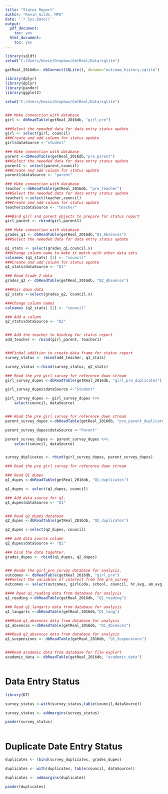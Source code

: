 ```yaml
---
title: "Status Report"
author: "Kevin Gilds, MPA"
date: '`r Sys.Date()`'
output:
  pdf_document:
    toc: yes
  html_document:
    toc: yes
---
```


```r
library(sqldf)
setwd("C:/Users/kevin/Dropbox/GetReal/Data/sqlite")

getReal_2016db<- dbConnect(SQLite(), dbname="outcome_history.sqlite")


```

```r
library(dplyr)
library(dplyr)
library(pander)
library(ggplot2)

setwd("C:/Users/kevin/Dropbox/GetReal/Data/sqlite")


### Make connection with database
girl <- dbReadTable(getReal_2016db, "girl_pre")

###Select the neeeded data for data entry status update
girl <- select(girl, council)
###Create and add column for status update
girl$dataSource <-"student"

### Make connection with database
parent <-dbReadTable(getReal_2016db,"pre_parent")
###Select the neeeded data for data entry status update
parent1 <- select(parent,council)
###Create and add column for status update
parent1$dataSource <- "parent"

### Make connection with database
teacher <-dbReadTable(getReal_2016db, "pre_teacher")
###Select the neeeded data for data entry status update
teacher1 <-select(teacher,council)
###Create and add column for status update
teacher1$dataSource <- "teacher"

###Bind girl and parent objects to prepare for status report
girl_parent <- rbind(girl,parent1)

### Make connection with database
grades_q1 <- dbReadTable(getReal_2016db,"Q1_Absences")
###Select the neeeded data for data entry status update

q1_stats <- select(grades_q1,council.x)
###Change column name to make it match with other data sets
colnames (q1_stats) [1] <- "council"
###Create and add column for status update
q1_stats$dataSource <- "Q1"

### Read Grade 2 data
grades_q2 <- dbReadTable(getReal_2016db, "Q2_Absences")

###Pair down data
q2_stats <-select(grades_q2, council.x)

###Change column names
colnames (q2_stats) [1] <- "council"

### Add a column
q2_stats$dataSource <- "Q2"


### Add the teacher to binding for status report
add_teacher <- rbind(girl_parent, teacher1)


###Findal addition to create data frame for status report
survey_status <- rbind(add_teacher, q1_stats)

survey_status <-rbind(survey_status, q2_stats)

### Read the pre girl survey for reference down stream
girl_survey_dupes <-dbReadTable(getReal_2016db, "girl_pre_duplicates")

girl_survey_dupes$dataSource <-"Student"

girl_survey_dupes <- girl_survey_dupes %>%
    select(council, dataSource)


### Read the pre girl survey for reference down stream
parent_survey_dupes <-dbReadTable(getReal_2016db, "pre_parent_duplicate")

parent_survey_dupes$dataSource <-"Parent"

parent_survey_dupes <- parent_survey_dupes %>%
    select(council, dataSource)


survey_duplicates <- rbind(girl_survey_dupes, parent_survey_dupes)

### Read the pre girl survey for reference down stream

### Read Q1 dupes
q1_dupes <-dbReadTable(getReal_2016db, "Q1_duplicates")

q1_dupes <- select(q1_dupes, council)

### Add data source for q1. 
q1_dupes$dataSource <- "Q1"


### Read q2_dupes database
q2_dupes <-dbReadTable(getReal_2016db, "Q2_duplicates")

q2_dupes <-select(q2_dupes, council)

### add data source column
q2_dupes$dataSource <- "Q2"

### bind the data togehter. 
grades_dupes <- rbind(q1_dupes, q2_dupes)


### Reade the girl_pre_survey database for analysis. 
outcomes <- dbReadTable(getReal_2016db, "girl_pre")
###Select the variables of interest from the pre_survey
outcomes <- select(outcomes, girlCode, school, council, hr.avg, am.avg, ae.avg)

#### Read q1_reading data from database for analysis
q1_reading <-dbReadTable(getReal_2016db, "Q1_reading")

### Read q1_langarts data from database for analysis
q1_langarts <-dbReadTable(getReal_2016db,"Q1_lang")

###Read q1_absences data from database for analysis
q1_absences <-dbReadTable(getReal_2016db, "Q1_Absences")

###Read q2_absences data from database for analysis
q1_suspensions <- dbReadTable(getReal_2016db, "Q1_Suspensions")


###Read academic data from database for file explort
academic_data <- dbReadTable(getReal_2016db, "academic_data")



```


# Data Entry Status
```r
library(DT)

survey_status <-with(survey_status,table(council,dataSource))

survey_status <- addmargins(survey_status)

pander(survey_status)



```







# Duplicate Date Entry Status
```r
duplicates <- rbind(survey_duplicates, grades_dupes)

duplicates <- with(duplicates, table(council, dataSource))

duplicates <- addmargins(duplicates)

pander(duplicates)

```










